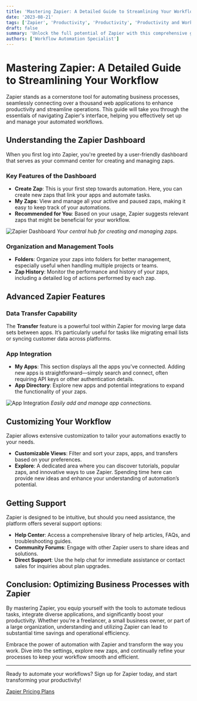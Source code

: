 ```yaml
---
title: 'Mastering Zapier: A Detailed Guide to Streamlining Your Workflow'
date: '2023-08-21'
tags: ['Zapier', 'Productivity', 'Productivity', 'Productivity and Workflow']
draft: false
summary: 'Unlock the full potential of Zapier with this comprehensive guide. Learn how to navigate its features, organize your zaps, and optimize your workflow automation.'
authors: ['Workflow Automation Specialist']
---
```


# Mastering Zapier: A Detailed Guide to Streamlining Your Workflow

Zapier stands as a cornerstone tool for automating business processes, seamlessly connecting over a thousand web applications to enhance productivity and streamline operations. This guide will take you through the essentials of navigating Zapier's interface, helping you effectively set up and manage your automated workflows.

## Understanding the Zapier Dashboard

When you first log into Zapier, you're greeted by a user-friendly dashboard that serves as your command center for creating and managing zaps.

### Key Features of the Dashboard

- **Create Zap**: This is your first step towards automation. Here, you can create new zaps that link your apps and automate tasks.
- **My Zaps**: View and manage all your active and paused zaps, making it easy to keep track of your automations.
- **Recommended for You**: Based on your usage, Zapier suggests relevant zaps that might be beneficial for your workflow.

![Zapier Dashboard](/path/to/dashboard_image.jpg) *Your central hub for creating and managing zaps.*

### Organization and Management Tools

- **Folders**: Organize your zaps into folders for better management, especially useful when handling multiple projects or teams.
- **Zap History**: Monitor the performance and history of your zaps, including a detailed log of actions performed by each zap.

## Advanced Zapier Features

### Data Transfer Capability

The **Transfer** feature is a powerful tool within Zapier for moving large data sets between apps. It’s particularly useful for tasks like migrating email lists or syncing customer data across platforms.

### App Integration

- **My Apps**: This section displays all the apps you’ve connected. Adding new apps is straightforward—simply search and connect, often requiring API keys or other authentication details.
- **App Directory**: Explore new apps and potential integrations to expand the functionality of your zaps.

![App Integration](/path/to/app_integration_image.jpg) *Easily add and manage app connections.*

## Customizing Your Workflow

Zapier allows extensive customization to tailor your automations exactly to your needs.

- **Customizable Views**: Filter and sort your zaps, apps, and transfers based on your preferences.
- **Explore**: A dedicated area where you can discover tutorials, popular zaps, and innovative ways to use Zapier. Spending time here can provide new ideas and enhance your understanding of automation’s potential.

## Getting Support

Zapier is designed to be intuitive, but should you need assistance, the platform offers several support options:

- **Help Center**: Access a comprehensive library of help articles, FAQs, and troubleshooting guides.
- **Community Forums**: Engage with other Zapier users to share ideas and solutions.
- **Direct Support**: Use the help chat for immediate assistance or contact sales for inquiries about plan upgrades.

## Conclusion: Optimizing Business Processes with Zapier

By mastering Zapier, you equip yourself with the tools to automate tedious tasks, integrate diverse applications, and significantly boost your productivity. Whether you're a freelancer, a small business owner, or part of a large organization, understanding and utilizing Zapier can lead to substantial time savings and operational efficiency.

Embrace the power of automation with Zapier and transform the way you work. Dive into the settings, explore new zaps, and continually refine your processes to keep your workflow smooth and efficient.

---

Ready to automate your workflows? Sign up for Zapier today, and start transforming your productivity!

[Zapier Pricing Plans](https://zapier.com/pricing)
